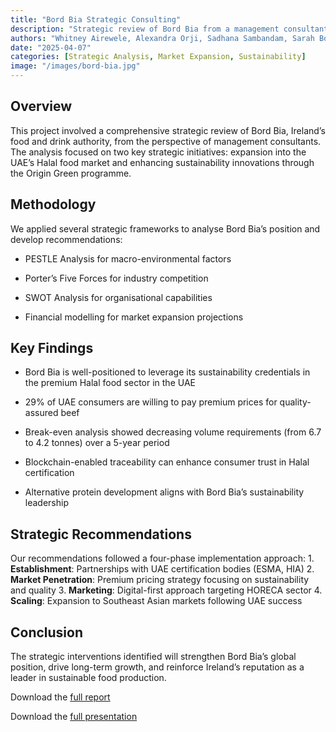 ```yaml
---
title: "Bord Bia Strategic Consulting"
description: "Strategic review of Bord Bia from a management consultant perspective, focusing on market expansion and sustainability innovation."
authors: "Whitney Airewele, Alexandra Orji, Sadhana Sambandam, Sarah Bokunde, Ryan James, Conor Dawson"
date: "2025-04-07"
categories: [Strategic Analysis, Market Expansion, Sustainability]
image: "/images/bord-bia.jpg"
---
```


## Overview
This project involved a comprehensive strategic review of Bord Bia, Ireland's food and drink authority, from the perspective of management consultants. The analysis focused on two key strategic initiatives: expansion into the UAE's Halal food market and enhancing sustainability innovations through the Origin Green programme.

## Methodology
We applied several strategic frameworks to analyse Bord Bia's position and develop recommendations:

- PESTLE Analysis for macro-environmental factors

- Porter's Five Forces for industry competition

- SWOT Analysis for organisational capabilities

- Financial modelling for market expansion projections

## Key Findings
- Bord Bia is well-positioned to leverage its sustainability credentials in the premium Halal food sector in the UAE

- 29% of UAE consumers are willing to pay premium prices for quality-assured beef

- Break-even analysis showed decreasing volume requirements (from 6.7 to 4.2 tonnes) over a 5-year period

- Blockchain-enabled traceability can enhance consumer trust in Halal certification

- Alternative protein development aligns with Bord Bia's sustainability leadership

## Strategic Recommendations
Our recommendations followed a four-phase implementation approach:
1. **Establishment**: Partnerships with UAE certification bodies (ESMA, HIA)
2. **Market Penetration**: Premium pricing strategy focusing on sustainability and quality
3. **Marketing**: Digital-first approach targeting HORECA sector
4. **Scaling**: Expansion to Southeast Asian markets following UAE success

## Conclusion
The strategic interventions identified will strengthen Bord Bia's global position, drive long-term growth, and reinforce Ireland's reputation as a leader in sustainable food production.

Download the [full report](/projects/INTB7-Group-Written-Report.pdf)

Download the [full presentation](/portfolio/INTB7-Business-Strategy-Presentation.pdf)